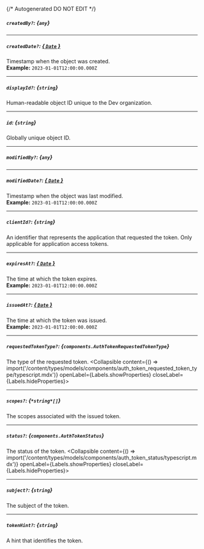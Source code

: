 {/* Autogenerated DO NOT EDIT  */}

##### `createdBy?`: *{`any`}*

---
##### `createdDate?`: [*{ `Date` }*](https://developer.mozilla.org/en-US/docs/Web/JavaScript/Reference/Global_Objects/Date)
Timestamp when the object was created.
<br/>
**Example:** `2023-01-01T12:00:00.000Z`

---
##### `displayId?`: *{`string`}*
Human\-readable object ID unique to the Dev organization.

---
##### `id`: *{`string`}*
Globally unique object ID.

---
##### `modifiedBy?`: *{`any`}*

---
##### `modifiedDate?`: [*{ `Date` }*](https://developer.mozilla.org/en-US/docs/Web/JavaScript/Reference/Global_Objects/Date)
Timestamp when the object was last modified.
<br/>
**Example:** `2023-01-01T12:00:00.000Z`

---
##### `clientId?`: *{`string`}*
An identifier that represents the application that requested the
token. Only applicable for application access tokens.


---
##### `expiresAt?`: [*{ `Date` }*](https://developer.mozilla.org/en-US/docs/Web/JavaScript/Reference/Global_Objects/Date)
The time at which the token expires.
<br/>
**Example:** `2023-01-01T12:00:00.000Z`

---
##### `issuedAt?`: [*{ `Date` }*](https://developer.mozilla.org/en-US/docs/Web/JavaScript/Reference/Global_Objects/Date)
The time at which the token was issued.
<br/>
**Example:** `2023-01-01T12:00:00.000Z`

---
##### `requestedTokenType?`: *{`components.AuthTokenRequestedTokenType`}*
The type of the requested token.
<Collapsible content={() => import('/content/types/models/components/auth_token_requested_token_type/typescript.mdx')} openLabel={Labels.showProperties} closeLabel={Labels.hideProperties}>
</Collapsible>

---
##### `scopes?`: *{`*string*[]`}*
The scopes associated with the issued token.

---
##### `status?`: *{`components.AuthTokenStatus`}*
The status of the token.
<Collapsible content={() => import('/content/types/models/components/auth_token_status/typescript.mdx')} openLabel={Labels.showProperties} closeLabel={Labels.hideProperties}>
</Collapsible>

---
##### `subject?`: *{`string`}*
The subject of the token.

---
##### `tokenHint?`: *{`string`}*
A hint that identifies the token.


